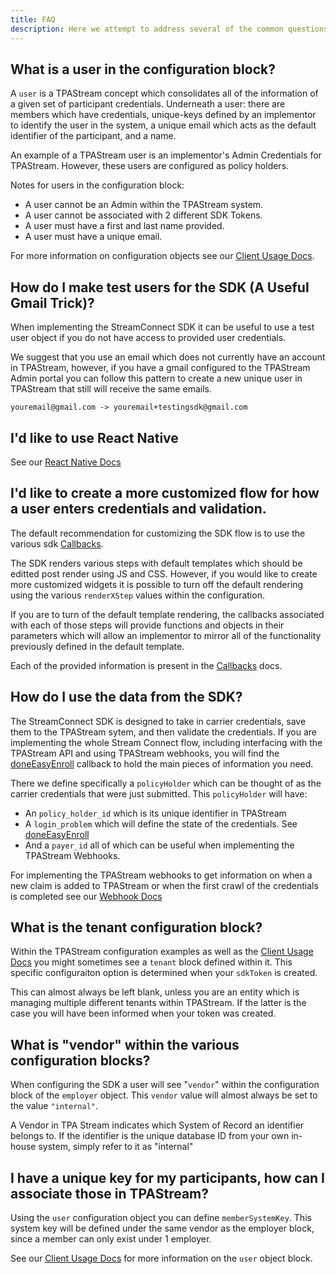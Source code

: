 ---
title: FAQ
description: Here we attempt to address several of the common questions which might pop-up while an implementor is working with the StreamConnect SDK
---

## What is a user in the configuration block?

A `user` is a TPAStream concept which consolidates all of the information of a given set of participant credentials. Underneath a user:
there are members which have credentials, unique-keys defined by an implementor to identify the user in the system, a unique email which acts as the default identifier of the participant, and a name.

An example of a TPAStream user is an implementor's Admin Credentials for TPAStream. However, these users are configured as policy holders.

Notes for users in the configuration block:

- A user cannot be an Admin within the TPAStream system.
- A user cannot be associated with 2 different SDK Tokens.
- A user must have a first and last name provided.
- A user must have a unique email.

For more information on configuration objects see our [Client Usage Docs](client-usage).

## How do I make test users for the SDK (A Useful Gmail Trick)?

When implementing the StreamConnect SDK it can be useful to use a test user object if you do not have access to provided user credentials.

We suggest that you use an email which does not currently have an account in TPAStream, however, if you have a gmail configured to the TPAStream Admin portal you can follow this pattern to create a new unique user in TPAStream that still will receive the same emails.

```
youremail@gmail.com -> youremail+testingsdk@gmail.com
```

## I'd like to use React Native

See our [React Native Docs](./sdk-hook)

## I'd like to create a more customized flow for how a user enters credentials and validation.

The default recommendation for customizing the SDK flow is to use the various sdk [Callbacks](client-usage#callbacks).

The SDK renders various steps with default templates which should be editted post render using JS and CSS. However, if you would like
to create more customized widgets it is possible to turn off the default rendering using the various `renderXStep` values within the
configuration.

If you are to turn of the default template rendering, the callbacks associated with each of those steps will provide functions and
objects in their parameters which will allow an implementor to mirror all of the functionality previously defined in the default
template.

Each of the provided information is present in the [Callbacks](client-usage#callbacks) docs.

## How do I use the data from the SDK?

The StreamConnect SDK is designed to take in carrier credentials, save them to the TPAStream sytem, and then validate the credentials.
If you are implementing the whole Stream Connect flow, including interfacing with the TPAStream API and using TPAStream webhooks, you will find the [doneEasyEnroll](client-usage#doneeasyenroll) callback to hold the main pieces of information you need.

There we define specifically a `policyHolder` which can be thought of as the carrier credentials that were just submitted.
This `policyHolder` will have:

- An `policy_holder_id` which is its unique identifier in TPAStream
- A `login_problem` which will define the state of the credentials. See [doneEasyEnroll](client-usage#doneeasyenroll)
- And a `payer_id` all of which can be useful when implementing the TPAStream Webhooks.

For implementing the TPAStream webhooks to get information on when a new claim is added to TPAStream or when the first crawl of the credentials is completed see our [Webhook Docs](https://developers.tpastream.com/en/latest/connect.html#webhooks)

## What is the tenant configuration block?

Within the TPAStream configuration examples as well as the [Client Usage Docs](client-usage) you might sometimes see
a `tenant` block defined within it. This specific configuraiton option is determined when your `sdkToken` is created.

This can almost always be left blank, unless you are an entity which is managing multiple different tenants within TPAStream.
If the latter is the case you will have been informed when your token was created.

## What is "vendor" within the various configuration blocks?

When configuring the SDK a user will see "`vendor`" within the configuration block of the `employer` object. This `vendor` value
will almost always be set to the value `"internal"`.

A Vendor in TPA Stream indicates which System of Record an identifier belongs to. If the identifier is the unique database ID from your
own in-house system, simply refer to it as "internal"

## I have a unique key for my participants, how can I associate those in TPAStream?

Using the `user` configuration object you can define `memberSystemKey`. This system key will be defined under the same vendor as the
employer block, since a member can only exist under 1 employer.

See our [Client Usage Docs](client-usage) for more information on the `user` object block.

